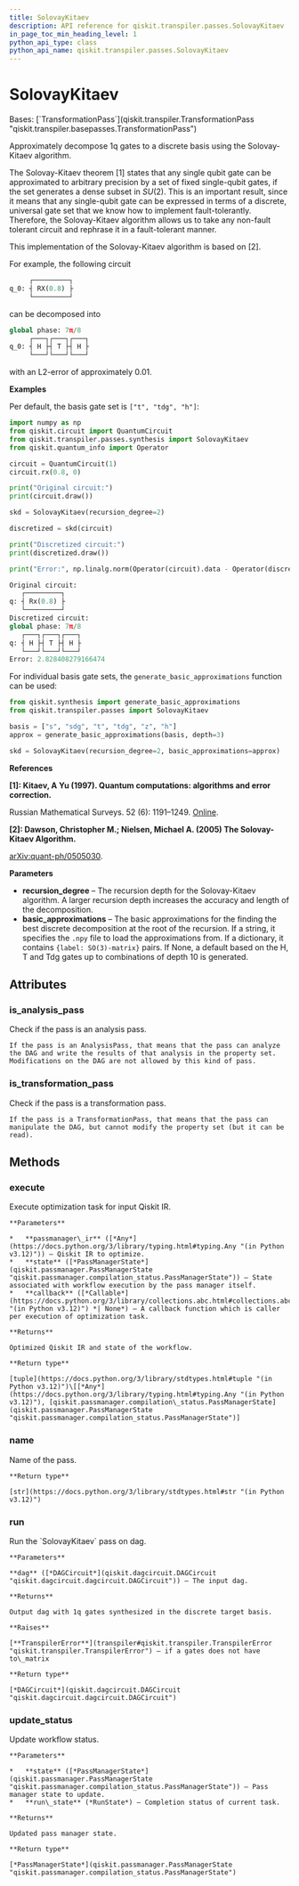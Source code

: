 ```yaml
---
title: SolovayKitaev
description: API reference for qiskit.transpiler.passes.SolovayKitaev
in_page_toc_min_heading_level: 1
python_api_type: class
python_api_name: qiskit.transpiler.passes.SolovayKitaev
---
```


# SolovayKitaev

<Class id="qiskit.transpiler.passes.SolovayKitaev" isDedicatedPage={true} github="https://github.com/qiskit/qiskit/tree/stable/0.45/qiskit/transpiler/passes/synthesis/solovay_kitaev_synthesis.py" signature="qiskit.transpiler.passes.SolovayKitaev(*args, **kwargs)">
  Bases: [`TransformationPass`](qiskit.transpiler.TransformationPass "qiskit.transpiler.basepasses.TransformationPass")

  Approximately decompose 1q gates to a discrete basis using the Solovay-Kitaev algorithm.

  The Solovay-Kitaev theorem \[1] states that any single qubit gate can be approximated to arbitrary precision by a set of fixed single-qubit gates, if the set generates a dense subset in $SU(2)$. This is an important result, since it means that any single-qubit gate can be expressed in terms of a discrete, universal gate set that we know how to implement fault-tolerantly. Therefore, the Solovay-Kitaev algorithm allows us to take any non-fault tolerant circuit and rephrase it in a fault-tolerant manner.

  This implementation of the Solovay-Kitaev algorithm is based on \[2].

  For example, the following circuit

  ```python
       ┌─────────┐
  q_0: ┤ RX(0.8) ├
       └─────────┘
  ```

  can be decomposed into

  ```python
  global phase: 7π/8
       ┌───┐┌───┐┌───┐
  q_0: ┤ H ├┤ T ├┤ H ├
       └───┘└───┘└───┘
  ```

  with an L2-error of approximately 0.01.

  **Examples**

  Per default, the basis gate set is `["t", "tdg", "h"]`:

  ```python
  import numpy as np
  from qiskit.circuit import QuantumCircuit
  from qiskit.transpiler.passes.synthesis import SolovayKitaev
  from qiskit.quantum_info import Operator

  circuit = QuantumCircuit(1)
  circuit.rx(0.8, 0)

  print("Original circuit:")
  print(circuit.draw())

  skd = SolovayKitaev(recursion_degree=2)

  discretized = skd(circuit)

  print("Discretized circuit:")
  print(discretized.draw())

  print("Error:", np.linalg.norm(Operator(circuit).data - Operator(discretized).data))
  ```

  ```python
  Original circuit:
     ┌─────────┐
  q: ┤ Rx(0.8) ├
     └─────────┘
  Discretized circuit:
  global phase: 7π/8
     ┌───┐┌───┐┌───┐
  q: ┤ H ├┤ T ├┤ H ├
     └───┘└───┘└───┘
  Error: 2.828408279166474
  ```

  For individual basis gate sets, the `generate_basic_approximations` function can be used:

  ```python
  from qiskit.synthesis import generate_basic_approximations
  from qiskit.transpiler.passes import SolovayKitaev

  basis = ["s", "sdg", "t", "tdg", "z", "h"]
  approx = generate_basic_approximations(basis, depth=3)

  skd = SolovayKitaev(recursion_degree=2, basic_approximations=approx)
  ```

  **References**

  **\[1]: Kitaev, A Yu (1997). Quantum computations: algorithms and error correction.**

  Russian Mathematical Surveys. 52 (6): 1191–1249. [Online](https://iopscience.iop.org/article/10.1070/RM1997v052n06ABEH002155).

  **\[2]: Dawson, Christopher M.; Nielsen, Michael A. (2005) The Solovay-Kitaev Algorithm.**

  [arXiv:quant-ph/0505030](https://arxiv.org/abs/quant-ph/0505030).

  **Parameters**

  *   **recursion\_degree** – The recursion depth for the Solovay-Kitaev algorithm. A larger recursion depth increases the accuracy and length of the decomposition.
  *   **basic\_approximations** – The basic approximations for the finding the best discrete decomposition at the root of the recursion. If a string, it specifies the `.npy` file to load the approximations from. If a dictionary, it contains `{label: SO(3)-matrix}` pairs. If None, a default based on the H, T and Tdg gates up to combinations of depth 10 is generated.

  ## Attributes

  ### is\_analysis\_pass

  <Attribute id="qiskit.transpiler.passes.SolovayKitaev.is_analysis_pass">
    Check if the pass is an analysis pass.

    If the pass is an AnalysisPass, that means that the pass can analyze the DAG and write the results of that analysis in the property set. Modifications on the DAG are not allowed by this kind of pass.
  </Attribute>

  ### is\_transformation\_pass

  <Attribute id="qiskit.transpiler.passes.SolovayKitaev.is_transformation_pass">
    Check if the pass is a transformation pass.

    If the pass is a TransformationPass, that means that the pass can manipulate the DAG, but cannot modify the property set (but it can be read).
  </Attribute>

  ## Methods

  ### execute

  <Function id="qiskit.transpiler.passes.SolovayKitaev.execute" signature="execute(passmanager_ir, state, callback=None)">
    Execute optimization task for input Qiskit IR.

    **Parameters**

    *   **passmanager\_ir** ([*Any*](https://docs.python.org/3/library/typing.html#typing.Any "(in Python v3.12)")) – Qiskit IR to optimize.
    *   **state** ([*PassManagerState*](qiskit.passmanager.PassManagerState "qiskit.passmanager.compilation_status.PassManagerState")) – State associated with workflow execution by the pass manager itself.
    *   **callback** ([*Callable*](https://docs.python.org/3/library/collections.abc.html#collections.abc.Callable "(in Python v3.12)") *| None*) – A callback function which is caller per execution of optimization task.

    **Returns**

    Optimized Qiskit IR and state of the workflow.

    **Return type**

    [tuple](https://docs.python.org/3/library/stdtypes.html#tuple "(in Python v3.12)")\[[*Any*](https://docs.python.org/3/library/typing.html#typing.Any "(in Python v3.12)"), [qiskit.passmanager.compilation\_status.PassManagerState](qiskit.passmanager.PassManagerState "qiskit.passmanager.compilation_status.PassManagerState")]
  </Function>

  ### name

  <Function id="qiskit.transpiler.passes.SolovayKitaev.name" signature="name()">
    Name of the pass.

    **Return type**

    [str](https://docs.python.org/3/library/stdtypes.html#str "(in Python v3.12)")
  </Function>

  ### run

  <Function id="qiskit.transpiler.passes.SolovayKitaev.run" signature="run(dag)">
    Run the `SolovayKitaev` pass on dag.

    **Parameters**

    **dag** ([*DAGCircuit*](qiskit.dagcircuit.DAGCircuit "qiskit.dagcircuit.dagcircuit.DAGCircuit")) – The input dag.

    **Returns**

    Output dag with 1q gates synthesized in the discrete target basis.

    **Raises**

    [**TranspilerError**](transpiler#qiskit.transpiler.TranspilerError "qiskit.transpiler.TranspilerError") – if a gates does not have to\_matrix

    **Return type**

    [*DAGCircuit*](qiskit.dagcircuit.DAGCircuit "qiskit.dagcircuit.dagcircuit.DAGCircuit")
  </Function>

  ### update\_status

  <Function id="qiskit.transpiler.passes.SolovayKitaev.update_status" signature="update_status(state, run_state)">
    Update workflow status.

    **Parameters**

    *   **state** ([*PassManagerState*](qiskit.passmanager.PassManagerState "qiskit.passmanager.compilation_status.PassManagerState")) – Pass manager state to update.
    *   **run\_state** (*RunState*) – Completion status of current task.

    **Returns**

    Updated pass manager state.

    **Return type**

    [*PassManagerState*](qiskit.passmanager.PassManagerState "qiskit.passmanager.compilation_status.PassManagerState")
  </Function>
</Class>

